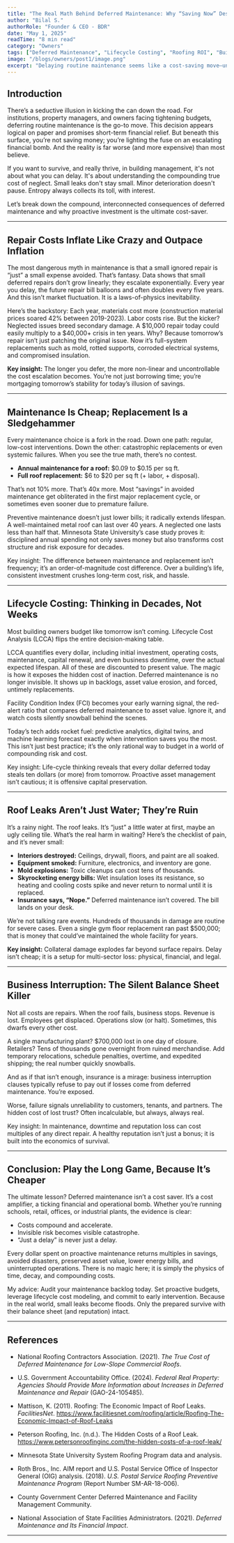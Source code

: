 ```yaml
---
title: "The Real Math Behind Deferred Maintenance: Why “Saving Now” Destroys Value Later"
author: "Bilal S."
authorRole: "Founder & CEO - BDR"
date: "May 1, 2025"
readTime: "8 min read"
category: "Owners"
tags: ["Deferred Maintenance", "Lifecycle Costing", "Roofing ROI", "Building Owners"]
image: "/blogs/owners/post1/image.png"
excerpt: "Delaying routine maintenance seems like a cost-saving move—until it isn't. This post unpacks the true cost of deferral, from ballooning repair bills to catastrophic business interruption."
---
```



## Introduction

There’s a seductive illusion in kicking the can down the road. For institutions, property managers, and owners facing tightening budgets, deferring routine maintenance is the go-to move. This decision appears logical on paper and promises short-term financial relief. But beneath this surface, you’re not saving money; you’re lighting the fuse on an escalating financial bomb. And the reality is far worse (and more expensive) than most believe.

If you want to survive, and really thrive, in building management, it's not about what you can delay. It's about understanding the compounding true cost of neglect. Small leaks don't stay small. Minor deterioration doesn't pause. Entropy always collects its toll, with interest.

Let’s break down the compound, interconnected consequences of deferred maintenance and why proactive investment is the ultimate cost-saver.

---

## Repair Costs Inflate Like Crazy and Outpace Inflation

The most dangerous myth in maintenance is that a small ignored repair is “just” a small expense avoided. That’s fantasy. Data shows that small deferred repairs don’t grow linearly; they escalate exponentially. Every year you delay, the future repair bill balloons and often doubles every five years. And this isn’t market fluctuation. It is a laws-of-physics inevitability.

Here’s the backstory: Each year, materials cost more (construction material prices soared 42% between 2019-2023). Labor costs rise. But the kicker? Neglected issues breed secondary damage. A $10,000 repair today could easily multiply to a $40,000+ crisis in ten years. Why? Because tomorrow’s repair isn’t just patching the original issue. Now it’s full-system replacements such as mold, rotted supports, corroded electrical systems, and compromised insulation.

**Key insight:** The longer you defer, the more non-linear and uncontrollable the cost escalation becomes. You’re not just borrowing time; you’re mortgaging tomorrow’s stability for today’s illusion of savings.

---

## Maintenance Is Cheap; Replacement Is a Sledgehammer

Every maintenance choice is a fork in the road. Down one path: regular, low-cost interventions. Down the other: catastrophic replacements or even systemic failures. When you see the true math, there’s no contest.

- **Annual maintenance for a roof:** $0.09 to $0.15 per sq ft.  
- **Full roof replacement:** $6 to $20 per sq ft (+ labor, + disposal).

That’s not 10% more. That’s 40x more. Most “savings” in avoided maintenance get obliterated in the first major replacement cycle, or sometimes even sooner due to premature failure.

Preventive maintenance doesn’t just lower bills; it radically extends lifespan. A well-maintained metal roof can last over 40 years. A neglected one lasts less than half that. Minnesota State University’s case study proves it: disciplined annual spending not only saves money but also transforms cost structure and risk exposure for decades.

Key insight: The difference between maintenance and replacement isn’t frequency; it’s an order-of-magnitude cost difference. Over a building’s life, consistent investment crushes long-term cost, risk, and hassle.

---

## Lifecycle Costing: Thinking in Decades, Not Weeks

Most building owners budget like tomorrow isn’t coming. Lifecycle Cost Analysis (LCCA) flips the entire decision-making table.

LCCA quantifies every dollar, including initial investment, operating costs, maintenance, capital renewal, and even business downtime, over the actual expected lifespan. All of these are discounted to present value. The magic is how it exposes the hidden cost of inaction. Deferred maintenance is no longer invisible. It shows up in backlogs, asset value erosion, and forced, untimely replacements.

Facility Condition Index (FCI) becomes your early warning signal, the red-alert ratio that compares deferred maintenance to asset value. Ignore it, and watch costs silently snowball behind the scenes.

Today’s tech adds rocket fuel: predictive analytics, digital twins, and machine learning forecast exactly when intervention saves you the most. This isn’t just best practice; it’s the only rational way to budget in a world of compounding risk and cost.

Key insight: Life-cycle thinking reveals that every dollar deferred today steals ten dollars (or more) from tomorrow. Proactive asset management isn’t cautious; it is offensive capital preservation.

---

## Roof Leaks Aren’t Just Water; They’re Ruin

It’s a rainy night. The roof leaks. It’s “just” a little water at first, maybe an ugly ceiling tile. What’s the real harm in waiting? Here’s the checklist of pain, and it’s never small:

- **Interiors destroyed:** Ceilings, drywall, floors, and paint are all soaked.
- **Equipment smoked:** Furniture, electronics, and inventory are gone.
- **Mold explosions:** Toxic cleanups can cost tens of thousands.
- **Skyrocketing energy bills:** Wet insulation loses its resistance, so heating and cooling costs spike and never return to normal until it is replaced.
- **Insurance says, “Nope.”** Deferred maintenance isn’t covered. The bill lands on your desk.

We’re not talking rare events. Hundreds of thousands in damage are routine for severe cases. Even a single gym floor replacement ran past $500,000; that is money that could’ve maintained the whole facility for years.

**Key insight:** Collateral damage explodes far beyond surface repairs. Delay isn’t cheap; it is a setup for multi-sector loss: physical, financial, and legal.

---

## Business Interruption: The Silent Balance Sheet Killer

Not all costs are repairs. When the roof fails, business stops. Revenue is lost. Employees get displaced. Operations slow (or halt). Sometimes, this dwarfs every other cost.

A single manufacturing plant? $700,000 lost in one day of closure. Retailers? Tens of thousands gone overnight from ruined merchandise. Add temporary relocations, schedule penalties, overtime, and expedited shipping; the real number quickly snowballs.

And as if that isn’t enough, insurance is a mirage: business interruption clauses typically refuse to pay out if losses come from deferred maintenance. You’re exposed.

Worse, failure signals unreliability to customers, tenants, and partners. The hidden cost of lost trust? Often incalculable, but always, always real.

Key insight: In maintenance, downtime and reputation loss can cost multiples of any direct repair. A healthy reputation isn’t just a bonus; it is built into the economics of survival.

---

## Conclusion: Play the Long Game, Because It’s Cheaper

The ultimate lesson? Deferred maintenance isn’t a cost saver. It’s a cost amplifier, a ticking financial and operational bomb. Whether you’re running schools, retail, offices, or industrial plants, the evidence is clear:

- Costs compound and accelerate.  
- Invisible risk becomes visible catastrophe.  
- “Just a delay” is never just a delay.  

Every dollar spent on proactive maintenance returns multiples in savings, avoided disasters, preserved asset value, lower energy bills, and uninterrupted operations. There is no magic here; it is simply the physics of time, decay, and compounding costs.

My advice: Audit your maintenance backlog today. Set proactive budgets, leverage lifecycle cost modeling, and commit to early intervention. Because in the real world, small leaks become floods. Only the prepared survive with their balance sheet (and reputation) intact.

---



## References

- National Roofing Contractors Association. (2021). *The True Cost of Deferred Maintenance for Low-Slope Commercial Roofs*.

- U.S. Government Accountability Office. (2024). *Federal Real Property: Agencies Should Provide More Information about Increases in Deferred Maintenance and Repair* (GAO-24-105485).

- Mattison, K. (2011). Roofing: The Economic Impact of Roof Leaks. *FacilitiesNet*. https://www.facilitiesnet.com/roofing/article/Roofing-The-Economic-Impact-of-Roof-Leaks

- Peterson Roofing, Inc. (n.d.). The Hidden Costs of a Roof Leak. https://www.petersonroofinginc.com/the-hidden-costs-of-a-roof-leak/

- Minnesota State University System Roofing Program data and analysis.

- Roth Bros., Inc. AIM report and U.S. Postal Service Office of Inspector General (OIG) analysis. (2018). *U.S. Postal Service Roofing Preventive Maintenance Program* (Report Number SM-AR-18-006).

- County Government Center Deferred Maintenance and Facility Management Community.

- National Association of State Facilities Administrators. (2021). *Deferred Maintenance and Its Financial Impact*.

---